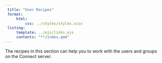 ```yaml
---
 title: "User Recipes"
 format:
     html:
         css: ../styles/styles.scss
 listing:
     template: ../ejs/links.ejs
     contents: "**/index.qmd"
---
```


The recipes in this section can help you to work with the users and groups on the Connect server.
